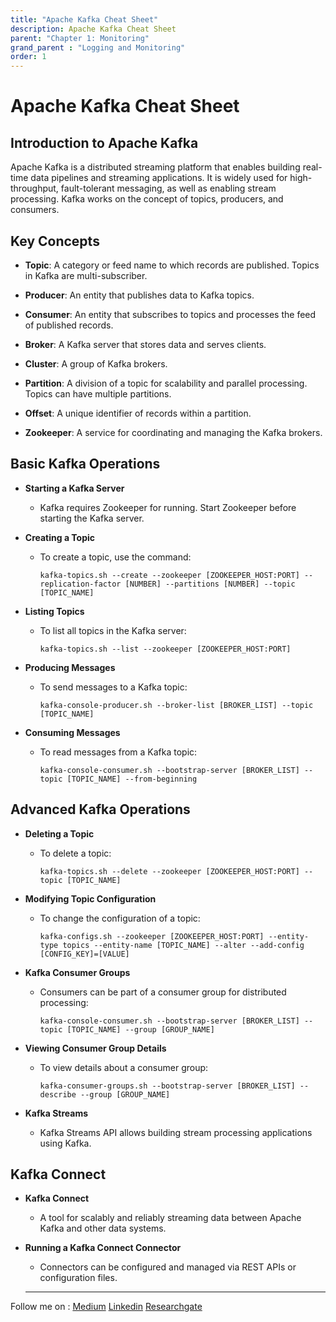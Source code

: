 ```yaml
---
title: "Apache Kafka Cheat Sheet"
description: Apache Kafka Cheat Sheet
parent: "Chapter 1: Monitoring"
grand_parent : "Logging and Monitoring"
order: 1
---
```


# Apache Kafka Cheat Sheet

## Introduction to Apache Kafka

Apache Kafka is a distributed streaming platform that enables building real-time data pipelines and streaming applications. It is widely used for high-throughput, fault-tolerant messaging, as well as enabling stream processing. Kafka works on the concept of topics, producers, and consumers.

## Key Concepts

- **Topic**: A category or feed name to which records are published. Topics in Kafka are multi-subscriber.

- **Producer**: An entity that publishes data to Kafka topics.

- **Consumer**: An entity that subscribes to topics and processes the feed of published records.

- **Broker**: A Kafka server that stores data and serves clients.

- **Cluster**: A group of Kafka brokers.

- **Partition**: A division of a topic for scalability and parallel processing. Topics can have multiple partitions.

- **Offset**: A unique identifier of records within a partition.

- **Zookeeper**: A service for coordinating and managing the Kafka brokers.

## Basic Kafka Operations

- **Starting a Kafka Server**
  - Kafka requires Zookeeper for running. Start Zookeeper before starting the Kafka server.

- **Creating a Topic**
  - To create a topic, use the command:
    ```shell
    kafka-topics.sh --create --zookeeper [ZOOKEEPER_HOST:PORT] --replication-factor [NUMBER] --partitions [NUMBER] --topic [TOPIC_NAME]
    ```

- **Listing Topics**
  - To list all topics in the Kafka server:
    ```shell
    kafka-topics.sh --list --zookeeper [ZOOKEEPER_HOST:PORT]
    ```

- **Producing Messages**
  - To send messages to a Kafka topic:
    ```shell
    kafka-console-producer.sh --broker-list [BROKER_LIST] --topic [TOPIC_NAME]
    ```

- **Consuming Messages**
  - To read messages from a Kafka topic:
    ```shell
    kafka-console-consumer.sh --bootstrap-server [BROKER_LIST] --topic [TOPIC_NAME] --from-beginning
    ```

## Advanced Kafka Operations

- **Deleting a Topic**
  - To delete a topic:
    ```shell
    kafka-topics.sh --delete --zookeeper [ZOOKEEPER_HOST:PORT] --topic [TOPIC_NAME]
    ```

- **Modifying Topic Configuration**
  - To change the configuration of a topic:
    ```shell
    kafka-configs.sh --zookeeper [ZOOKEEPER_HOST:PORT] --entity-type topics --entity-name [TOPIC_NAME] --alter --add-config [CONFIG_KEY]=[VALUE]
    ```

- **Kafka Consumer Groups**
  - Consumers can be part of a consumer group for distributed processing:
    ```shell
    kafka-console-consumer.sh --bootstrap-server [BROKER_LIST] --topic [TOPIC_NAME] --group [GROUP_NAME]
    ```

- **Viewing Consumer Group Details**
  - To view details about a consumer group:
    ```shell
    kafka-consumer-groups.sh --bootstrap-server [BROKER_LIST] --describe --group [GROUP_NAME]
    ```

- **Kafka Streams**
  - Kafka Streams API allows building stream processing applications using Kafka.

## Kafka Connect

- **Kafka Connect**
  - A tool for scalably and reliably streaming data between Apache Kafka and other data systems.

- **Running a Kafka Connect Connector**
  - Connectors can be configured and managed via REST APIs or configuration files.

  ---
Follow me on : [Medium](https://medium.com/@neupane.krishna33)
[Linkedin](https://www.linkedin.com/in/krishna-neupane-50082091/)
[Researchgate](https://www.researchgate.net/profile/Krishna-Neupane)